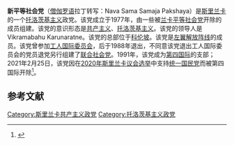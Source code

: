 '''新平等社会党'''（[[僧伽罗语|僧伽罗语]]拉丁转写：Nava Sama Samaja Pakshaya）是[[斯里兰卡|斯里兰卡]]的一个[[托洛茨基主义|托洛茨基主义]]政党。该党成立于1977年，由一些被[[兰卡平等社会党|兰卡平等社会党]]开除的成员组建。该党的意识形态是[[共产主义|共产主义]]、[[托洛茨基主义|托洛茨基主义]]。该党的领导人是Vikramabahu Karunaratne。该党的总部位于[[科伦坡|科伦坡]]。该党是[[左翼解放阵线|左翼解放阵线]]的成员。该党曾参加[[工人国际委员会|工人国际委员会]]，后于1988年退出，不同意该党退出工人国际委员会的党员退党另行组建了[[联合社会党|联合社会党]]。1991年，该党成为[[第四国际|第四国际]]的支部；2021年2月25日，该党因在[[2020年斯里兰卡议会选举|2020年斯里兰卡议会选举]]中支持[[统一国民党|统一国民党]]而被第四国际开除<ref>{{Cite web |url=http://english.wamehanda.org/2021/03/01/nava-sama-samaja-party-nssp-removed-from-the-fourth-international-fi/ |title=Nava Sama Samaja Party (NSSP) removed from the Fourth International (FI) |access-date=2021-03-02 |archive-date=2021-04-23 |archive-url=https://web.archive.org/web/20210423074122/http://english.wamehanda.org/2021/03/01/nava-sama-samaja-party-nssp-removed-from-the-fourth-international-fi/ |dead-url=no }}</ref>。

== 参考文献 ==
{{reflist}}

{{斯里兰卡政党}}

[[Category:斯里兰卡共产主义政党|Category:斯里兰卡共产主义政党]]
[[Category:托洛茨基主义政党|Category:托洛茨基主义政党]]